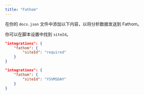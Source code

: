 ```yaml
---
title: "Fathom"
---
```


在你的 `docs.json` 文件中添加以下内容，以将分析数据发送到 Fathom。

你可以在脚本设置中找到 `siteId`。

<CodeGroup>

```json docs.json 中的 Analytics 选项
"integrations": {
    "fathom": {
        "siteId": "required"
    }
}
```

```json 示例
"integrations": {
    "fathom": {
        "siteId": "YSVMSDAY"
    }
}
```

</CodeGroup>
